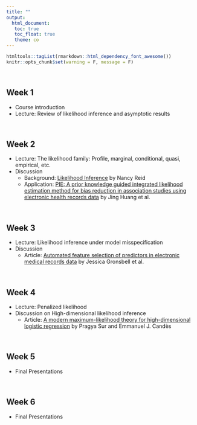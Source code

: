 ```yaml
---
title: ""
output: 
  html_document:
   toc: true
   toc_float: true
   theme: co
---
```


```r
htmltools::tagList(rmarkdown::html_dependency_font_awesome())
knitr::opts_chunk$set(warning = F, message = F)
```
<br>


## Week 1
  - Course introduction 
  - Lecture: Review of likelihood inference and asymptotic results 

<br>

## Week 2
  - Lecture: The likelihood family: Profile, marginal, conditional, quasi, empirical, etc. 
  - Discussion
    - Background: [Likelihood Inference](https://utstat.toronto.edu/reid/research/likelihood-final.pdf) by Nancy Reid
    - Application: [PIE: A prior knowledge guided integrated likelihood estimation method for bias reduction in association studies using electronic health records data](https://www.ncbi.nlm.nih.gov/pmc/articles/PMC7378882/) by Jing Huang et al.

<br>

## Week 3
  - Lecture: Likelihood inference under model misspecification 
  - Discussion
    - Article: [Automated feature selection of predictors in electronic medical records data](https://pubmed.ncbi.nlm.nih.gov/30353541/) by Jessica Gronsbell et al.

<br>

## Week 4
  - Lecture: Penalized likelihood 
  - Discussion on High-dimensional likelihood inference
    - Article: [A modern maximum-likelihood theory for high-dimensional logistic regression](https://www-pnas-org.myaccess.library.utoronto.ca/doi/pdf/10.1073/pnas.1810420116) by Pragya Sur and Emmanuel J. Candès

<br>

## Week 5

- Final Presentations

<br>

## Week 6
- Final Presentations



<!-- https://utstat.toronto.edu/reid/research/Carrasco-R-published.pdf -->


  
  <!-- (1) [You want me to analyze data I don't have? Are you insane?](https://www.ncbi.nlm.nih.gov/pmc/articles/PMC4198883/) by Xiao-Li Meng and (2) [Maximum likelihood estimation with missing outcomes: From simplicity to complexity](https://www.ncbi.nlm.nih.gov/pmc/articles/PMC6879193/) by Stuart Baker -->
